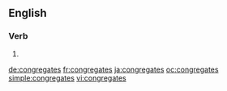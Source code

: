 ==English==

===Verb===
{{head|en}}

# {{en-third-person singular of|congregate}}

[[de:congregates]]
[[fr:congregates]]
[[ja:congregates]]
[[oc:congregates]]
[[simple:congregates]]
[[vi:congregates]]